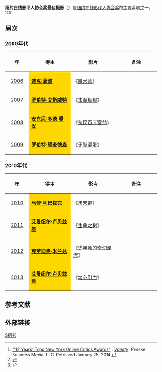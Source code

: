 '''纽约在线影评人协会奖最佳摄影'''（{{lang-en|'''New York Film Critics Online Award for Best Cinematography'''}}）是[[纽约在线影评人协会|纽约在线影评人协会奖]]的主要奖项之一。<ref>[http://variety.com/2013/film/news/12-years-tops-new-york-online-critics-awards-1200934227 "'12 Years' Tops New York Online Critics Awards"] {{Wayback|url=http://variety.com/2013/film/news/12-years-tops-new-york-online-critics-awards-1200934227 |date=20210402081204 }}. ''[[Variety_(magazine)|Variety]]''. Penske Business Media, LLC. Retrieved January 25, 2014.</ref><ref>{{cite web |url=http://ent.sina.com.cn/m/f/2011-12-12/11233505205.shtml |title=纽约在线影评人协会奖：《艺术家》连胜 |accessdate=2011 |publisher=新浪网 |work= |language=zh-hans |archive-date=2021-04-02 |archive-url=https://web.archive.org/web/20210402081147/http://ent.sina.com.cn/m/f/2011-12-12/11233505205.shtml |dead-url=no }}</ref><ref>{{cite web |url=http://news.cntv.cn/20101213/108923.shtml |title=纽约在线影评人协会奖 《社交网络》获三最佳成赢家 |accessdate=2010 |publisher=央视网 |work= |language=zh-hans |archive-date=2021-04-02 |archive-url=https://web.archive.org/web/20210402081157/http://news.cntv.cn/20101213/108923.shtml |dead-url=no }}</ref>

== 届次 ==
=== 2000年代 ===
{| class="wikitable" width="95%" cellpadding="5"
|-
!width="100"|年
!width="300"|得主
!width="300"|影片
!width="300"|备注
|-
|style="text-align:center;"| [[第6届纽约在线影评人协会奖|2006]] || style="background:#FFD700;" | '''[[迪克·蒲波|迪克·蒲波]]''' || 《[[魔术师_(电影)|魔术师]]》 ||  
|-
|style="text-align:center;"| [[第7届纽约在线影评人协会奖|2007]] || style="background:#FFD700;" | '''[[罗伯特·艾斯威特|罗伯特·艾斯威特]]''' || 《[[未血绸缪|未血绸缪]]》 ||  
|-
|style="text-align:center;"| [[第8届纽约在线影评人协会奖|2008]] ||  style="background:#FFD700;" | '''[[安东尼·多德·曼妥|安东尼·多德·曼妥]]''' || 《[[贫民百万富翁|贫民百万富翁]]》 || 
|-
|style="text-align:center;"| [[第9届纽约在线影评人协会奖|2009]] ||  style="background:#FFD700;" |'''[[罗伯特·理查德森|罗伯特·理查德森]]''' || 《[[无耻混蛋|无耻混蛋]]》 ||  
|}

=== 2010年代 ===
{| class="wikitable" width="95%" cellpadding="5"
|-
!width="100"|年
!width="300"|得主
!width="300"|影片
!width="300"|备注
|-
|style="text-align:center;"| [[第10届纽约在线影评人协会奖|2010]] ||  style="background:#FFD700;" | '''[[马修·利巴提克|马修·利巴提克]]''' || 《[[黑天鹅_(电影)|黑天鹅]]》 ||  
|-
|style="text-align:center;"| [[第11届纽约在线影评人协会奖|2011]] ||  style="background:#FFD700;" | '''[[艾曼纽尔·卢贝兹基|艾曼纽尔·卢贝兹基]]''' || 《[[生命之树_(电影)|生命之树]]》||  
|-
|style="text-align:center;"| [[第12届纽约在线影评人协会奖|2012]] ||  style="background:#FFD700;" | '''[[克劳迪奥·米兰达|克劳迪奥·米兰达]]'''|| 《[[少年派的奇幻漂流|少年派的奇幻漂流]]》 || 
|-
|style="text-align:center;"| [[第13届纽约在线影评人协会奖|2013]] || style="background:#FFD700;" | '''[[艾曼纽尔·卢贝兹基|艾曼纽尔·卢贝兹基]]'''||  《[[地心引力_(电影)|地心引力]]》 ||  
|}

==参考文献==
{{reflist}}

== 外部链接 ==
{{纽约在线影评人协会奖}}

[[Category:纽约在线影评人协会奖|S摄影]]